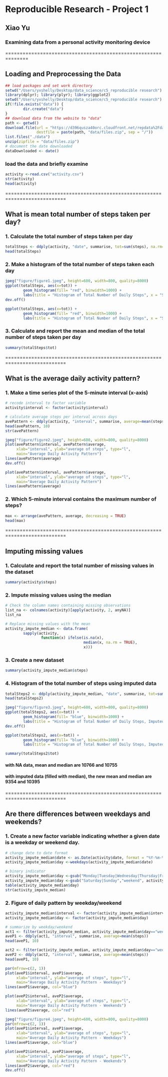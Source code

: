 # Reproducible Research - Project 1

## Xiao Yu

### Examining data from a personal activity monitoring device 

==============================================================

## Loading and Preprocessing the Data

```r
## load packages and set work directory
setwd("/Users/yxshelly/Desktop/data_science/c5_reproducible research")
library(dplyr); library(plyr); library(ggplot2)
setwd("/Users/yxshelly/Desktop/data_science/c5_reproducible research")
if(!file.exists("data")) {
        dir.create("data")
}
## download data from the website to "data"
path <- getwd()
download.file(url = "https://d396qusza40orc.cloudfront.net/repdata%2Fdata%2Factivity.zip",
              destfile = paste(path, "data/files.zip", sep = "/"))
list.files("./data")
unzip(zipfile = "data/files.zip")
# document the date downloaded
dataDownloaded <- date()
```

### load the data and briefly examine
```r
activity <-read.csv("activity.csv")
str(activity)
head(activity)
```

===========================================================================

## What is mean total number of steps taken per day?

### 1. Calculate the total number of steps taken per day

```r
totalSteps <- ddply(activity, "date", summarise, tot=sum(steps), na.rm=T)
head(totalSteps)
```

### 2. Make a histogram of the total number of steps taken each day

```r
jpeg("figure/figure1.jpeg", height=600, width=800, quality=8000)
ggplot(totalSteps, aes(x=tot)) +
        geom_histogram(fill= "red", binwidth=1000) +
        labs(title = "Histogram of Total Number of Daily Steps", x = "Steps", y = "Frequency")
dev.off()
```

```r
ggplot(totalSteps, aes(x=tot)) +
        geom_histogram(fill= "red", binwidth=1000) +
        labs(title = "Histogram of Total Number of Daily Steps", x = "Steps", y = "Frequency")
```

### 3. Calculate and report the mean and median of the total number of steps taken per day

```r
summary(totalSteps$tot)
```

===========================================================================

## What is the average daily activity pattern?

### 1. Make a time series plot of the 5-minute interval (x-axis) 

```r
# recode interval to factor variable 
activity$interval <- factor(activity$interval)

# calculate average steps per interval across days
avePattern <- ddply(activity, "interval", summarise, average=mean(steps, na.rm=T))
head(avePattern, 10)
str(avePattern)
```

``` r
jpeg("figure/figure2.jpeg", height=600, width=800, quality=8000)
plot(avePattern$interval, avePattern$average, 
     xlab="interval", ylab="average of steps", type="l",
     main="Average Daily Activity Pattern")
lines(avePattern$average)
dev.off()
```

```r
plot(avePattern$interval, avePattern$average, 
     xlab="interval", ylab="average of steps", type="l",
     main="Average Daily Activity Pattern")
lines(avePattern$average)
```

### 2. Which 5-minute interval contains the maximum number of steps?

```r
max <- arrange(avePattern, average, decreasing = TRUE)
head(max)
```

===========================================================================

## Imputing missing values

### 1. Calculate and report the total number of missing values in the dataset 

```r
summary(activity$steps)
```

### 2. Impute missing values using the median

```r
# Check the column names containing missing observations 
list_na <- colnames(activity)[apply(activity, 2, anyNA)]
list_na

# Replace missing values with the mean
activity_impute_median <- data.frame(
        sapply(activity,
                function(x) ifelse(is.na(x),
                                   median(x, na.rm = TRUE),
                                   x)))

```

### 3. Create a new dataset 

```r
summary(activity_impute_median$steps)
```

### 4. Histogram of the total number of steps using imputed data

```r
totalSteps2 <- ddply(activity_impute_median, "date", summarise, tot=sum(steps))
head(totalSteps2)
```

```r
jpeg("figure/figure3.jpeg", height=600, width=800, quality=8000)
ggplot(totalSteps2, aes(x=tot)) +
        geom_histogram(fill= "blue", binwidth=1000) +
        labs(title = "Histogram of Total Number of Daily Steps, Imputed", x = "Steps", y = "Frequency")
dev.off()
```

```r
ggplot(totalSteps2, aes(x=tot)) +
        geom_histogram(fill= "blue", binwidth=1000) +
        labs(title = "Histogram of Total Number of Daily Steps, Imputed", x = "Steps", y = "Frequency")
```

```r
summary(totalSteps2$tot)
```

#### with NA data, mean and median are 10766 and 10755

#### with imputed data (filled with median), the new mean and median are 9354 and 10395

===========================================================================

## Are there differences  between weekdays and weekends?

### 1. Create a new factor variable indicating whether a given date is a weekday or weekend day.

```r
# change date to date format
activity_impute_median$date <- as.Date(activity$date, format = "%Y-%m-%d")
activity_impute_median$day <-weekdays(activity_impute_median$date)

# binary indicator
activity_impute_median$day <-gsub("Monday|Tuesday|Wednesday|Thursday|Friday", "weekday", activity_impute_median$day) 
activity_impute_median$day <-gsub("Saturday|Sunday","weekend", activity_impute_median$day)  
table(activity_impute_median$day)
str(activity_impute_median)
```

### 2. Figure of daily pattern by weekday/weekend

```r
activity_impute_median$interval <- factor(activity_impute_median$interval)
activity_impute_median$day <- factor(activity_impute_median$day)

# summarize by weekday/weekend
act1 <- filter(activity_impute_median, activity_impute_median$day=="weekday")
aveP1 <- ddply(act1, "interval", summarise, average=mean(steps))
head(aveP1, 10)

act2 <- filter(activity_impute_median, activity_impute_median$day=="weekend")
aveP2 <- ddply(act2, "interval", summarise, average=mean(steps))
head(aveP1, 10)
```


```r
par(mfrow=c(2, 1))
plot(aveP1$interval, aveP1$average, 
     xlab="interval", ylab="average of steps", type="l",
     main="Average Daily Activity Pattern - Weekdays")
lines(aveP1$average, col="blue")

plot(aveP2$interval, aveP2$average, 
     xlab="interval", ylab="average of steps", type="l",
     main="Average Daily Activity Pattern - Weekends")
lines(aveP2$average, col="red")
```

```r
jpeg("figure/figure4.jpeg", height=600, width=800, quality=8000)
par(mfrow=c(2, 1))
plot(aveP1$interval, aveP1$average, 
     xlab="interval", ylab="average of steps", type="l",
     main="Average Daily Activity Pattern - Weekdays")
lines(aveP1$average, col="blue")

plot(aveP2$interval, aveP2$average, 
     xlab="interval", ylab="average of steps", type="l",
     main="Average Daily Activity Pattern - Weekends")
lines(aveP2$average, col="red")
dev.off()
```


